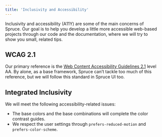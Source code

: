 ```yaml
---
title: 'Inclusivity and Accessibility'
---
```


<p class="lead">Inclusivity and accessibility (A11Y) are some of the main concerns of Spruce. Our goal is to help you develop a little more accessible web-based projects through our code and the documentation, where we will try to show you small, related tips.</p>

## WCAG 2.1

Our primary reference is the [Web Content Accessibility Guidelines 2.1](https://www.w3.org/WAI/WCAG21/quickref/) level AA. By alone, as a base framework, Spruce can’t tackle too much of this reference, but we will follow this standard in Spruce UI too. 

## Integrated Inclusivity

We will meet the following accessibility-related issues:

- The base colors and the base combinations will complete the color contrast guides.
- We respect the user settings through ```prefers-reduced-motion``` and ```prefers-color-scheme```.